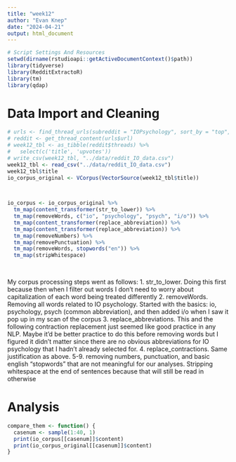 ```yaml
---
title: "week12"
author: "Evan Knep"
date: "2024-04-21"
output: html_document
---
```


```r
# Script Settings And Resources
setwd(dirname(rstudioapi::getActiveDocumentContext()$path))
library(tidyverse)
library(RedditExtractoR)
library(tm)
library(qdap)

```
# Data Import and Cleaning

```r
# urls <- find_thread_urls(subreddit = "IOPsychology", sort_by = "top", period = "year")
# reddit <- get_thread_content(urls$url)
# week12_tbl <- as_tibble(reddit$threads) %>%
#   select(c('title', 'upvotes'))
# write_csv(week12_tbl, "../data/reddit_IO_data.csv")
week12_tbl <- read_csv("../data/reddit_IO_data.csv")
week12_tbl$title
io_corpus_original <- VCorpus(VectorSource(week12_tbl$title))

  
```


```r
io_corpus <- io_corpus_original %>%
  tm_map(content_transformer(str_to_lower)) %>% 
  tm_map(removeWords, c("io", "psychology", "psych", "i/o")) %>%   
  tm_map(content_transformer(replace_abbreviation)) %>% 
  tm_map(content_transformer(replace_abbreviation)) %>%
  tm_map(removeNumbers) %>%
  tm_map(removePunctuation) %>%
  tm_map(removeWords, stopwords("en")) %>%
  tm_map(stripWhitespace)
  
  

```

My corpus processing steps went as follows:
1. str_to_lower. Doing this first because then when I filter out words I don't need to worry about capitalization of each word being treated differently
2. removeWords. Removing all words related to IO psychology. Started with the basics: io, psychology, psych (common abbreviation), and then added i/o when I saw it pop up in my scan of the corpus
3. replace_abbreviations. This and the following contraction replacement just seemed like good practice in any NLP. Maybe it'd be better practice to do this before removing words but I figured it didn't matter since there are no obvious abbreviations for IO psychology that I hadn't already selected for.
4. replace_contractions. Same justification as above.
5-9. removing numbers, punctuation, and basic english "stopwords" that are not meaningful for our analyses. Stripping whitespace at the end of sentences because that will still be read in otherwise

# Analysis

```r

compare_them <- function() {
  casenum <- sample(1:40, 1)
  print(io_corpus[[casenum]]$content)
  print(io_corpus_original[[casenum]]$content)
}


```

